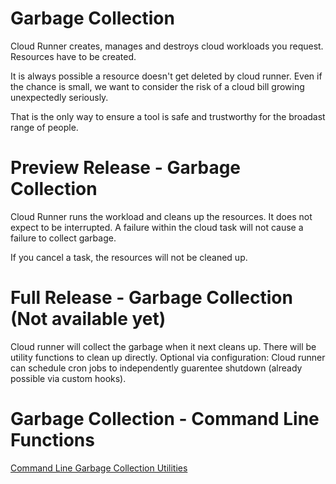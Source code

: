 # Garbage Collection

Cloud Runner creates, manages and destroys cloud workloads you request. Resources have to be
created.

It is always possible a resource doesn't get deleted by cloud runner. Even if the chance is small,
we want to consider the risk of a cloud bill growing unexpectedly seriously.

That is the only way to ensure a tool is safe and trustworthy for the broadast range of people.

# Preview Release - Garbage Collection

Cloud Runner runs the workload and cleans up the resources. It does not expect to be interrupted. A
failure within the cloud task will not cause a failure to collect garbage.

If you cancel a task, the resources will not be cleaned up.

# Full Release - Garbage Collection (Not available yet)

Cloud runner will collect the garbage when it next cleans up. There will be utility functions to
clean up directly. Optional via configuration: Cloud runner can schedule cron jobs to independently
guarentee shutdown (already possible via custom hooks).

# Garbage Collection - Command Line Functions

[Command Line Garbage Collection Utilities](../getting-started/command-line#garbage-collection)
